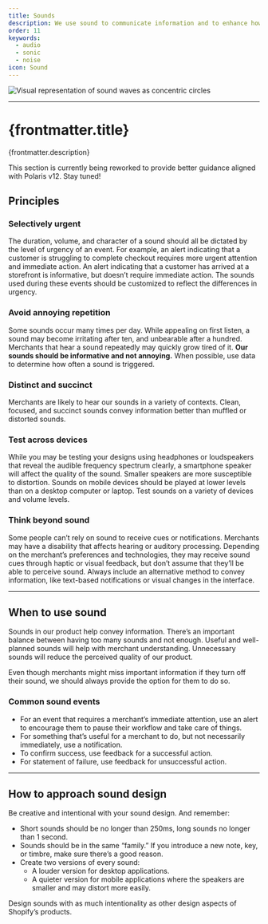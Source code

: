 ```yaml
---
title: Sounds
description: We use sound to communicate information and to enhance how merchants experience the Shopify admin. Sound patterns make interactions easier and more predictable.
order: 11
keywords:
  - audio
  - sonic
  - noise
icon: Sound
---
```


![Visual representation of sound waves as concentric circles](/images/design/sounds/sound-intro@2x.png)

---

# {frontmatter.title}

<Lede>{frontmatter.description}</Lede>

<DirectiveCard status="Caution">

This section is currently being reworked to provide better guidance aligned
with Polaris v12. Stay tuned!

</DirectiveCard>

## Principles

### Selectively urgent

The duration, volume, and character of a sound should all be dictated by the level of urgency of an event. For example, an alert indicating that a customer is struggling to complete checkout requires more urgent attention and immediate action. An alert indicating that a customer has arrived at a storefront is informative, but doesn’t require immediate action. The sounds used during these events should be customized to reflect the differences in urgency.

### Avoid annoying repetition

Some sounds occur many times per day. While appealing on first listen, a sound may become irritating after ten, and unbearable after a hundred. Merchants that hear a sound repeatedly may quickly grow tired of it. **Our sounds should be informative and not annoying.** When possible, use data to determine how often a sound is triggered.

### Distinct and succinct

Merchants are likely to hear our sounds in a variety of contexts. Clean, focused, and succinct sounds convey information better than muffled or distorted sounds.

### Test across devices

While you may be testing your designs using headphones or loudspeakers that reveal the audible frequency spectrum clearly, a smartphone speaker will affect the quality of the sound. Smaller speakers are more susceptible to distortion. Sounds on mobile devices should be played at lower levels than on a desktop computer or laptop. Test sounds on a variety of devices and volume&nbsp;levels.

### Think beyond sound

Some people can’t rely on sound to receive cues or notifications. Merchants may have a disability that affects hearing or auditory processing. Depending on the merchant’s preferences and technologies, they may receive sound cues through haptic or visual feedback, but don’t assume that they’ll be able to perceive sound. Always include an alternative method to convey information, like text-based notifications or visual changes in the interface.

---

## When to use sound

Sounds in our product help convey information. There’s an important balance between having too many sounds and not enough. Useful and well-planned sounds will help with merchant understanding. Unnecessary sounds will reduce the perceived quality of our product.

Even though merchants might miss important information if they turn off their sound, we should always provide the option for them to do so.

### Common sound events

- For an event that requires a merchant’s immediate attention, use an alert to encourage them to pause their workflow and take care of things.
- For something that’s useful for a merchant to do, but not necessarily immediately, use a notification.
- To confirm success, use feedback for a successful action.
- For statement of failure, use feedback for unsuccessful action.

---

## How to approach sound design

Be creative and intentional with your sound design. And remember:

- Short sounds should be no longer than 250ms, long sounds no longer than 1 second.
- Sounds should be in the same “family.” If you introduce a new note, key, or timbre, make sure there’s a good reason.
- Create two versions of every sound:
  - A louder version for desktop applications.
  - A quieter version for mobile applications where the speakers are smaller and may distort more easily.

Design sounds with as much intentionality as other design aspects of Shopify’s products.
